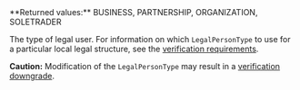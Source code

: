 <ResponseField name="LegalPersonType" type="string" >    
**Returned values:** BUSINESS, PARTNERSHIP, ORGANIZATION, SOLETRADER

The type of legal user. For information on which `LegalPersonType` to use for a particular local legal structure, see the <a href="/guides/users/verification/requirements" target="_blank">verification requirements</a>.  

**Caution:** Modification of the `LegalPersonType` may result in a <a href="/guides/users/verification/downgrade" target="_blank">verification downgrade</a>.  
</ResponseField>